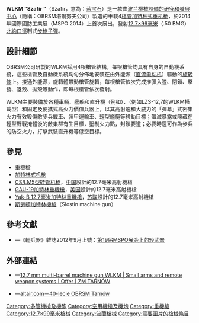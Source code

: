 {{refimprove|time=2015-08-16T15:31:57+00:00}}
{{noteTA
|G1=軍事
|G2=長度單位
|G3=Firearms
}}
{{Infobox Weapon
|name= WLKM「Szafir」加特林重機槍
|image= 
|image_size= 300px
|caption= 
|origin= {{flagcountry|Poland}}
|type= [[加特林机枪|加特林式]][[机枪|机枪]]、[[重機槍|重機槍]]
<!-- Type selection -->
|is_ranged= yes
|is_bladed= 
|is_explosive= 
|is_artillery= 
|is_vehicle= 
|is_missile= 
|is_UK= 
<!-- Service history -->
|service= 
|used_by= 
|wars= 
<!-- Production history -->
|designer= [[機械設備的研究和發展中心|機械設備的研究和發展中心]]
|design_date= 2012年
|manufacturer= 機械設備的研究和發展中心
|unit_cost= 
|production_date= 2012年—
|number= 
|variants= 
<!-- General specifications -->
|spec_label= 
|weight= 50[[千克|公斤]]（110.23[[磅|磅]]）
|length= 1,300[[毫米|毫米]]（51.18[[英寸|英吋]]）
|part_length= 900毫米（35.43英吋）
|width= 
|height= 
|diameter= 
|crew= 
<!-- Ranged weapon specifications -->
|cartridge= [[12.7×99mm_NATO|12.7×99毫米北約口徑]]（.50 BMG）
|caliber= 12.7毫米（.50英吋）
|barrels= 4根，標準[[膛線|膛線]]纏距為1：15，膛線8條，右旋，無[[槍口|槍口]]裝置
|action= 以[[電源供應|電源]]開動[[电动机|电动机]]驅動的旋轉[[膛室|膛室]]
|mode= [[自動火器|全自動]]
|rate= 3,600發／分鐘
|velocity= 886.94[[米每秒|米／秒]]（2,910[[英尺每秒|英尺／秒]]）
|range= <div class="NavFrame collapsed" style="color: black; background-color: #FFFFFF; margin: 0 auto; padding: 0 10px; text-align: left;"><div class="NavHead" style="background-color: #FFFFFF; margin: 0 auto; padding: 0 10px; font-weight:normal;"></div><div class="NavContent" style="background-color: #FFFFFF; margin: 0 auto; padding: 0 10px;">
* 对非装甲目标：2,000[[米_(单位)|公尺]]（2,187.23[[码|码]]，6,561.68[[英尺|英尺]]，1.24[[英里|英里]]）
* 对装甲目标：1,500公尺（1,640.42碼，4,921.26英尺，0.93英里）
</div>
</div>
|max_range= 6,000公尺（6,561.68碼，19,685.04英尺，3.73英里）
|feed= <div class="NavFrame collapsed" style="color: black; background-color: #FFFFFF; margin: 0 auto; padding: 0 10px; text-align: left;"><div class="NavHead" style="background-color: #FFFFFF; margin: 0 auto; padding: 0 10px; font-weight:normal;"></div><div class="NavContent" style="background-color: #FFFFFF; margin: 0 auto; padding: 0 10px;">
* 無彈鏈供彈[[彈鼓|彈鼓]]
* [[M9彈鏈|M9]][[彈鏈|可散式彈鏈]]
</div>
</div>
|sights= 根據載具類型而不同，沒有固定的瞄準具
<!-- 火炮規格 -->
|breech= 
|recoil= 
|carriage= 
|elevation= 
|traverse= 
<!-- 刃器規格 --> 
|blade_type= 
|hilt_type= 
|sheath_type= 
|head_type= 
|haft_type= 
<!-- 爆炸物內填炸藥規格 --> 
|filling= 
|filling_weight= 
|detonation= 
|yield= 
<!-- 車輛/飛彈規格 -->
|armour= 
|primary_armament= 
|secondary_arament= 
|engine= 
|engine_power= 
|transmission= 
|payload_capacity= 
|fuel_capacity= 
|pw_ratio= 
|suspension= 
|clearance= 
|vehicle_range= 
|speed= 
|guidance= 
|steering= 
<!-- Missiles only -->
|wingspan= 
|propellant= 
|ceiling= 
|altitude= 
|depth= 
|boost= 
|accuracy= 
|launch_platform= 
|transport= 
}}

'''WLKM “Szafir ”'''（Szafir，意為：[[蓝宝石|蓝宝石]]）是一款由[[波兰|波兰]][[機械設備的研究和發展中心|機械設備的研究和發展中心]]（簡稱：OBRSM塔爾努夫公司）製造的車載4[[槍管|槍管]][[加特林机枪|加特林式]][[重机枪|重机枪]]，於2014年國際國防工業展（MSPO 2014）上首次展出，發射[[12.7×99mm_NATO|12.7×99毫米]]（.50 BMG）[[北大西洋公约组织|北約]][[口徑|口徑]]制式[[步枪|步枪]][[子彈|子彈]]。

== 設計細節 ==
OBRSM公司研製的WLKM採用4根槍管結構，每根槍管均具有自身的自動機系統，這些槍管及自動機系統均勻分佈地安裝在由外能源（[[直流电动机|直流电动机]]）驅動的[[旋转体|旋转体]]上。接通外能源，旋轉體帶動槍管旋轉，每根槍管依次完成推彈入膛、閉鎖、擊發、退殼、拋殼等動作，即每根槍管依次發射。

WLKM主要裝備於各種車輛、艦船和直升機（例如{{Link-en|W-3索科爾直升機|PZL W-3 Sokół|W-3PL「松雞」}}）、{{Link-en|機槍筴艙|Gun pod}}（例如LZS-12,7的WLKM搭載型）和固定及便攜式高火力價值兵器上，以其高射速和大威力的「彈幕」式密集火力有效毀傷敵步兵戰車、裝甲運輸車、輕型艦艇等移動目標；殲滅暴露或隱藏在輕型野戰掩體後的敵集群有生目標，壓制火力點，封鎖要道；必要時還可作為步兵的防空火力，打擊武裝直升機等低空目標。

== 參見 ==
* [[重機槍|重機槍]]
* [[加特林机枪|加特林式]][[机枪|机枪]]
* [[CS/LM5型转管机枪|CS/LM5型转管机枪]]，[[中国|中国]]設計的12.7毫米高射機槍
* [[GAU-19加特林重機槍|GAU-19加特林重機槍]]，[[美国|美国]]設計的12.7毫米高射機槍
* [[Yak-B_12.7毫米加特林重機槍|Yak-B 12.7毫米加特林重機槍]]，[[苏联|苏联]]設計的12.7毫米高射機槍
* [[斯勞頓加特林機槍|斯勞頓加特林機槍]]（Slostin machine gun）
<!-- == 資料來源 ==
<div class="references-small">
<references />
</div> -->
== 參考文獻 ==
* {{zh-hans icon}}—《輕兵器》雜誌2012年9月上號：[https://web.archive.org/web/20140221104927/http://www.xzbu.com/8/view-3454278.htm 第19届MSPO展会上的轻武器]

== 外部連結 ==
* {{en icon}}—[https://web.archive.org/web/20160306114016/http://www.zmt.tarnow.pl/en/offer/small-arms-and-remote-weapon-systems/12-7-mm-multi-barrel-machine-gun-wlkm.html#1 12,7 mm multi-barrel machine gun WLKM | Small arms and remote weapon systems | Offer | ZM TARNÓW]
* {{pl icon}}—[http://www.altair.com.pl/news/view?news_id=6336&q=WLKM altair.com－40-lecie OBRSM Tarnów] {{Wayback|url=http://www.altair.com.pl/news/view?news_id=6336&q=WLKM |date=20160304132343 }}

{{现代加特林机枪及机炮}}

{{DEFAULTSORT:WLKM}}
[[Category:多管機槍及機砲|Category:多管機槍及機砲]]
[[Category:空用機槍及機炮|Category:空用機槍及機炮]]
[[Category:重機槍|Category:重機槍]]
[[Category:12.7×99毫米槍械|Category:12.7×99毫米槍械]]
[[Category:波蘭槍械|Category:波蘭槍械]]
[[Category:需要圖片的槍械條目|Category:需要圖片的槍械條目]]